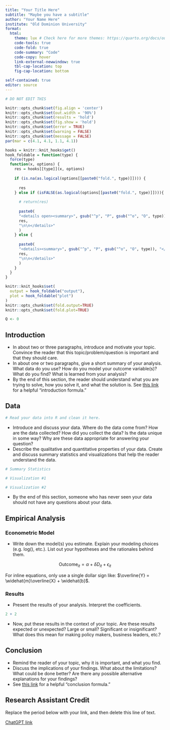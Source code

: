 ```yaml
---
title: "Your Title Here"
subtitle: "Maybe you have a subtitle"
author: "Your Name Here"
institute: "Old Dominion University"
format: 
  html:
    theme: lux # Check here for more themes: https://quarto.org/docs/output-formats/html-themes.html
    code-tools: true
    code-fold: true
    code-summary: "Code"
    code-copy: hover
    link-external-newwindow: true
    tbl-cap-location: top
    fig-cap-location: bottom

self-contained: true
editor: source
---
```


```r
# DO NOT EDIT THIS

knitr::opts_chunk$set(fig.align = 'center')
knitr::opts_chunk$set(out.width = '90%')
knitr::opts_chunk$set(results = 'hold')
knitr::opts_chunk$set(fig.show = 'hold')
knitr::opts_chunk$set(error = TRUE)
knitr::opts_chunk$set(warning = FALSE)
knitr::opts_chunk$set(message = FALSE)
par(mar = c(4.1, 4.1, 1.1, 4.1))

hooks = knitr::knit_hooks$get()
hook_foldable = function(type) {
  force(type)
  function(x, options) {
    res = hooks[[type]](x, options)
    
    if (is.na(as.logical(options[[paste0("fold.", type)]]))) {
      
      res
    } else if (isFALSE(as.logical(options[[paste0("fold.", type)]]))){
      
      # return(res)
      
      paste0(
      "<details open><summary>", gsub("^p", "P", gsub("^o", "O", type)), "</summary>\n\n",
      res,
      "\n\n</details>"
      )
    } else {
      
      paste0(
      "<details><summary>", gsub("^p", "P", gsub("^o", "O", type)), "</summary>\n\n",
      res,
      "\n\n</details>"
      )
    }
  }
}

knitr::knit_hooks$set(
  output = hook_foldable("output"),
  plot = hook_foldable("plot")
)
knitr::opts_chunk$set(fold.output=TRUE)
knitr::opts_chunk$set(fold.plot=TRUE)

Q <- 0
```

## Introduction

- In about two or three paragraphs, introduce and motivate your topic. Convince the reader that this topic/problem/question is important and that they should care.
- In about one or two paragraphs, give a short summary of your analysis. What data do you use? How do you model your outcome variable(s)? What do you find? What is learned from your analysis?
- By the end of this section, the reader should understand what you are trying to solve, how you solve it, and what the solution is. See [this link](http://keithjakee.com/wp-content/uploads/2015/06/The-Introduction-Formula.pdf) for a helpful "introduction formula."

## Data

```r
# Read your data into R and clean it here.
```

- Introduce and discuss your data. Where do the data come from? How are the data collected? How did you collect the data? Is the data unique in some way? Why are these data appropriate for answering your question?
- Describe the qualitative and quantitative properties of your data. Create and discuss summary statistics and visualizations that help the reader understand the data.

```r
# Summary Statistics
```


```r
# Visualization #1
```


```r
# Visualization #2
```

- By the end of this section, someone who has never seen your data should not have any questions about your data.

## Empirical Analysis

### Econometric Model

- Write down the model(s) you estimate. Explain your modeling choices (e.g. log(), etc.). List out your hypotheses and the rationales behind them.

$$\text{Outcome}_{it} = \alpha + \delta D_{it} + \epsilon_{it}$$

For inline equations, only use a single dollar sign like: $\overline{Y} = \widehat{m}\overline{X} + \widehat{b}$.

### Results

- Present the results of your analysis. Interpret the coefficients.

```r
2 + 2
```

- Now, put these results in the context of your topic. Are these results expected or unexpected? Large or small? Significant or insignificant? What does this mean for making policy makers, business leaders, etc.?

## Conclusion

- Remind the reader of your topic, why it is important, and what you find.
- Discuss the implications of your findings. What about the limitations? What could be done better? Are there any possible alternative explanations for your findings?
- See [this link](https://marcfbellemare.com/wordpress/12060) for a helpful "conclusion formula."

## Research Assistant Credit

Replace the period below with your link, and then delete this line of text.

[ChatGPT link](.)


